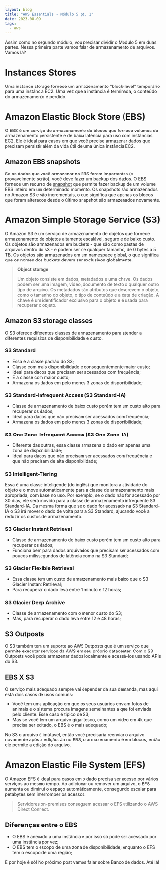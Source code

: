 ```yaml
---
layout: blog
title: "AWS Essentials - Módulo 5 pt. 1"
date: 2023-08-09
tags:
  - aws
---
```


Assim como no segundo módulo, vou precisar dividir o Módulo 5 em duas partes. Nessa primeira parte vamos falar de armazenamento de arquivos. Vamos lá?

# Instances Stores

Uma instance storage fornece um armazenamento "block-level" temporário para uma instância EC2. Uma vez que a instância é terminada, o conteúdo do armazenamento é perdido.

# Amazon Elastic Block Store (EBS)

O EBS é um serviço de armazenamento de blocos que fornece volumes de armazenamento persistente e de baixa latência para uso com instâncias EC2. Ele é ideal para casos em que você precise armazenar dados que precisam persistir além da vida útil de uma única instância EC2.

## Amazon EBS snapshots

Se os dados que você armazenar no EBS forem importantes (e provavelmente serão), você deve fazer um backup dos dados. O EBS fornece um recurso de [snapshot]() que permite fazer backup de um volume EBS inteiro em um determinado momento. Os snapshots são armazenados no Amazon S3 e são incrementais, o que significa que apenas os blocos que foram alterados desde o último snapshot são armazenados novamente.

# Amazon Simple Storage Service (S3)

O Amazon S3 é um serviço de armazenamento de objetos que fornece armazenamento de objetos altamente escalável, seguro e de baixo custo. Os objetos são armazenados em buckets - que são como pastas de arquivos dentro do s3 - e podem ser de qualquer tamanho, de 0 bytes a 5 TB. Os objetos são armazenados em um namespace global, o que significa que os nomes dos buckets devem ser exclusivos globalmente.

> **Object storage**
>
> Um objeto consiste em dados, metadados e uma chave. Os dados podem ser uma imagem, vídeo, documento de texto o qualquer outro tipo de arquivo. Os metadados são atributos que descrevem o objeto, como o tamanho do objeto, o tipo de conteúdo e a data de criação. A chave é um identificador exclusivo para o objeto e é usada para recuperar o objeto.

## Amazon S3 storage classes

O S3 oferece diferentes classes de armazenamento para atender a diferentes requisitos de disponíbilidade e custo.

### S3 Standard

- Essa é a classe padrão do S3;
- Classe com mais disponibilidade e consequentemente maior custo;
- Ideal para dados que precisam ser acessados com frequência;
- É a classe com maior custo;
- Armazena os dados em pelo menos 3 zonas de disponibilidade;

### S3 Standard-Infrequent Access (S3 Standard-IA)

- Classe de armazenamento de baixo custo porém tem um custo alto para recuperar os dados;
- Ideal para dados que não precisam ser acessados com frequência;
- Armazena os dados em pelo menos 3 zonas de disponibilidade;

### S3 One Zone-Infrequent Access (S3 One Zone-IA)

- Diferente das outras, essa classe armazena o dado em apenas uma zona de disponibilidade;
- Ideal para dados que não precisam ser acessados com frequência e que não precisam de alta disponibilidade;

### S3 Intelligent-Tiering

Essa é uma classe inteligende (do inglês) que monitora a atividade do objeto e o move automaticamente para a classe de armazenamento mais apropriada, com base no uso. Por exemplo, se o dado não for acessado por 30 dias, ele será movido para a classe de armazenamento infrequente S3 Standard-IA. Da mesma forma que se o dado for acessado na S3 Standard-IA o S3 irá mover o dado de volta para a S3 Standard, ajudando você a reduzir os custos de armazenamento.

### S3 Glacier Instant Retrieval

- Classe de armazenamento de baixo custo porém tem um custo alto para recuperar os dados;
- Funciona bem para dados arquivados que precisam ser acessados com poucos milissegundos de latência como na S3 Standard;

### S3 Glacier Flexible Retrieval

- Essa classe tem um custo de amarzenamento mais baixo que o S3 Glacier Instant Retrieval;
- Para recuperar o dado leva entre 1 minuto e 12 horas;

### S3 Glacier Deep Archive

- Classe de armazenamento com o menor custo do S3;
- Mas, para recuperar o dado leva entre 12 e 48 horas;

## S3 Outposts

O S3 também tem um suporte ao AWS Outposts que é um serviço que permite executar serviços da AWS em seu próprio datacenter. Com o S3 Outposts você pode armazenar dados localmente e acessá-los usando APIs do S3.

## EBS X S3

O serviço mais adequado sempre vai depender da sua demanda, mas aqui está dois casos de usos comuns:

- Você tem uma aplicação em que os seus usuários enviam fotos de animais e o sistema procura imagens semelhantes a que foi enviada pelo cliente. Esse caso é tipico de S3;
- Mas se você tem um arquivo gigantesco, como um vídeo em 4k que precisa ser editado, o EBS é o mais adequado;

No S3 o arquivo é imútavel, então você precisaria reenviar o arquivo novamente após a edição. Ja no EBS, o armazenamento é em blocos, então ele permite a edição do arquivo.

# Amazon Elastic File System (EFS)

O Amazon EFS é ideal para casos em o dado precisa ser acesso por vários serviços ao mesmo tempo. Ao adicionar ou remover um arquivo, o EFS aumenta ou diminui o espaço automáticamente, consegundo escalar para petabytes sem interromper os acessos.

> Servidores on-premises conseguem acessar o EFS utilizando o AWS Direct Connect.

## Diferenças entre o EBS

- O EBS é anexado a uma instância e por isso só pode ser acessado por uma instância por vez;
- O EBS tem o escopo de uma zona de disponibilidade; enquanto o EFS tem o escopo de uma região;

E por hoje é só! No próximo post vamos falar sobre Banco de dados. Até lá!
